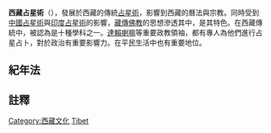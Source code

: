 {{unreferenced|time=2016-12-10T00:24:02+00:00}}
'''西藏占星術'''（{{bo|z=དཀར་རྩིས་|w=dkar rtsis}}），發展於西藏的傳統[[占星術|占星術]]，影響到西藏的曆法與宗教。同時受到[[中國占星術|中國占星術]]與[[印度占星術|印度占星術]]的影響，[[藏傳佛教|藏傳佛教]]的思想滲透其中，是其特色。在西藏傳統中，被認為是十種學科之一。[[達賴喇嘛|達賴喇嘛]]等重要政教領袖，都有專人為他們進行占星占卜，對於政治有重要影響力。在平民生活中也有重要地位。

==紀年法==
==註釋==
{{reflist}}

[[Category:西藏文化|Category:西藏文化]]
[[Category:各傳統占星術|Tibet]]